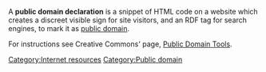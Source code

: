 A '''public domain declaration''' is a snippet of HTML code on a website which creates a discreet visible sign for site visitors, and an RDF tag{{fact}} for search engines, to mark it as [[public domain]].

For instructions see Creative Commons' page, [http://creativecommons.org/publicdomain/ Public Domain Tools].

{{stub}}

[[Category:Internet resources]]
[[Category:Public domain]]